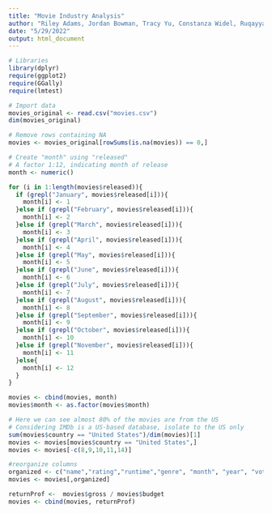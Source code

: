 ---
title: "Movie Industry Analysis"
author: "Riley Adams, Jordan Bowman, Tracy Yu, Constanza Widel, Ruqayyah Siddique"
date: "5/29/2022"
output: html_document
---
```{r}
# Libraries
library(dplyr)
require(ggplot2)
require(GGally)
require(lmtest)
```


```{r}
# Import data
movies_original <- read.csv("movies.csv")
dim(movies_original)
```

```{r}
# Remove rows containing NA
movies <- movies_original[rowSums(is.na(movies)) == 0,]
```

```{r}
# Create "month" using "released"
# A factor 1:12, indicating month of release
month <- numeric()

for (i in 1:length(movies$released)){
  if (grepl("January", movies$released[i])){
    month[i] <- 1
  }else if (grepl("February", movies$released[i])){
    month[i] <- 2
  }else if (grepl("March", movies$released[i])){
    month[i] <- 3
  }else if (grepl("April", movies$released[i])){
    month[i] <- 4
  }else if (grepl("May", movies$released[i])){
    month[i] <- 5
  }else if (grepl("June", movies$released[i])){
    month[i] <- 6
  }else if (grepl("July", movies$released[i])){
    month[i] <- 7
  }else if (grepl("August", movies$released[i])){
    month[i] <- 8
  }else if (grepl("September", movies$released[i])){
    month[i] <- 9
  }else if (grepl("October", movies$released[i])){
    month[i] <- 10
  }else if (grepl("November", movies$released[i])){
    month[i] <- 11
  }else{
    month[i] <- 12
  }
}

movies <- cbind(movies, month)
movies$month <- as.factor(movies$month)
```

```{r}
# Here we can see almost 80% of the movies are from the US
# Considering IMDb is a US-based database, isolate to the US only
sum(movies$country == "United States")/dim(movies)[1]
movies <- movies[movies$country == "United States",]
movies <- movies[-c(8,9,10,11,14)]
```

```{r}
#reorganize columns
organized <- c("name","rating","runtime","genre", "month", "year", "votes", "score", "budget","gross")
movies <- movies[,organized]
```

```{r}
returnProf <-  movies$gross / movies$budget
movies <- cbind(movies, returnProf)
```

















